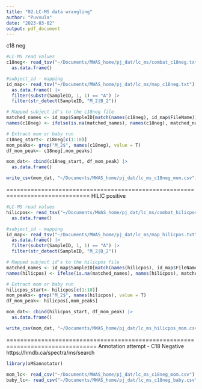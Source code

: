 ```yaml
---
title: "02.LC-MS data wrangling"
author: "Puvvula"
date: "2023-03-02"
output: pdf_document
---
```

c18 neg
```r
#LC-MS read values
c18neg<- read_tsv("~/Documents/MWAS_home/pj_dat/lc_ms/combat_c18neg.txt") |>
  as.data.frame()

#subject_id - mapping
id_map<- read_tsv("~/Documents/MWAS_home/pj_dat/lc_ms/map_c18neg.txt") |>
  as.data.frame() |>
  filter(substr(SampleID, 1, 1) == "A") |>
  filter(str_detect(SampleID, "M_2|B_2"))

# Mapped subject id's to the c18neg file
matched_names <- id_map$SampleID[match(names(c18neg), id_map$FileName)]
names(c18neg) <- ifelse(is.na(matched_names), names(c18neg), matched_names)
```

```r
# Extract mom or baby run
c18neg_start<- c18neg[c(1:10)]
mom_peaks<- grep("M_2$", names(c18neg), value = T)
df_mom_peak<- c18neg[,mom_peaks]

mom_dat<- cbind(c18neg_start, df_mom_peak) |>
  as.data.frame()

write_csv(mom_dat, "~/Documents/MWAS_home/pj_dat/lc_ms_c18neg_mom.csv")
```

==============================================================================
HILIC positive
```r
#LC-MS read values
hilicpos<- read_tsv("~/Documents/MWAS_home/pj_dat/lc_ms/combat_hilicpos.txt") |>
  as.data.frame()

#subject_id - mapping
id_map<- read_tsv("~/Documents/MWAS_home/pj_dat/lc_ms/map_hilicpos.txt") |>
  as.data.frame() |>
  filter(substr(SampleID, 1, 1) == "A") |>
  filter(str_detect(SampleID, "M_2|B_2"))

# Mapped subject id's to the hilicpos file
matched_names <- id_map$SampleID[match(names(hilicpos), id_map$FileName)]
names(hilicpos) <- ifelse(is.na(matched_names), names(hilicpos), matched_names)
```

```r
# Extract mom or baby run
hilicpos_start<- hilicpos[c(1:10)]
mom_peaks<- grep("M_2$", names(hilicpos), value = T)
df_mom_peak<- hilicpos[,mom_peaks]

mom_dat<- cbind(hilicpos_start, df_mom_peak) |>
  as.data.frame()

write_csv(mom_dat, "~/Documents/MWAS_home/pj_dat/lc_ms_hilicpos_mom.csv")
```

================================================================================
Annotation attempt - C18 Negative
https://hmdb.ca/spectra/ms/search
```r
library(xMSannotator)

mom_lc<- read_csv("~/Documents/MWAS_home/pj_dat/lc_ms_c18neg_mom.csv")
baby_lc<- read_csv("~/Documents/MWAS_home/pj_dat/lc_ms_c18neg_baby.csv")



```




